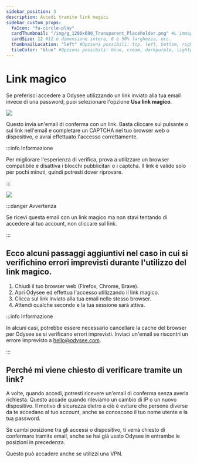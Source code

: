 ---
sidebar_position: 3
description: Accedi tramite link magici
sidebar_custom_props:
  faIcon: "fa-circle-play"
  cardThumbnail: "/img/g_1200x600_Transparent_Placeholder.png" #L'immagine sulla scheda della categoria.
  cardSize: 12 #12 è dimensione intera, 6 è 50% larghezza, ecc.
  thumbnailLocation: "left" #Opzioni possibili: top, left, bottom, right, none
  tileColor: "blue" #Opzioni possibili: blue, cream, darkpurple, lightpurple, mauve, orange, pink, none
---

# Link magico

Se preferisci accedere a Odysee utilizzando un link inviato alla tua email invece di una password, puoi selezionare l'opzione **Usa link magico**.

![](/img/es/image_20.png)

Questo invia un'email di conferma con un link. Basta cliccare sul pulsante o sul link nell'email e completare un CAPTCHA nel tuo browser web o dispositivo, e avrai effettuato l'accesso correttamente.

:::info Informazione

Per migliorare l'esperienza di verifica, prova a utilizzare un browser compatibile e disattiva i blocchi pubblicitari o i captcha. Il link è valido solo per pochi minuti, quindi potresti dover riprovare.

:::

![](/img/es/image_21.png)

:::danger Avvertenza

Se ricevi questa email con un link magico ma non stavi tentando di accedere al tuo account, non cliccare sul link.

:::

## Ecco alcuni passaggi aggiuntivi nel caso in cui si verifichino errori imprevisti durante l'utilizzo del link magico.

1. Chiudi il tuo browser web (Firefox, Chrome, Brave).
2. Apri Odysee ed effettua l'accesso utilizzando il link magico.
3. Clicca sul link inviato alla tua email nello stesso browser.
4. Attendi qualche secondo e la tua sessione sarà attiva.

:::info Informazione

In alcuni casi, potrebbe essere necessario cancellare la cache del browser per Odysee se si verificano errori imprevisti. Inviaci un'email se riscontri un errore imprevisto a hello@odysee.com.

:::

## Perché mi viene chiesto di verificare tramite un link?

A volte, quando accedi, potresti ricevere un'email di conferma senza averla richiesta. Questo accade quando rileviamo un cambio di IP o un nuovo dispositivo. Il motivo di sicurezza dietro a ciò è evitare che persone diverse da te accedano al tuo account, anche se conoscono il tuo nome utente e la tua password.

Se cambi posizione tra gli accessi o dispositivo, ti verrà chiesto di confermare tramite email, anche se hai già usato Odysee in entrambe le posizioni in precedenza.

Questo può accadere anche se utilizzi una VPN.